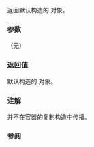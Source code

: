 {{cpp/experimental/pmr/polymorphic_allocator/title|select_on_container_copy_construction}}
{{cpp/experimental/lib extensions/pmr/polymorphic_allocator/navbar}}
{{dcl begin}}
{{dcl | since=libfund_ts | 
polymorphic_allocator select_on_container_copy_construction() const;
}}
{{dcl end}}

返回默认构造的 {{tt|polymorphic_allocator}} 对象。

===参数===
（无）

===返回值===
默认构造的 {{tt|polymorphic_allocator}} 对象。

=== 注解 ===
{{tt|polymorphic_allocator}} 并不在容器的复制构造中传播。

===参阅===
{{dsc begin}}
{{dsc inc | cpp/memory/allocator_traits/dsc select_on_container_copy_construction}}
{{dsc end}}